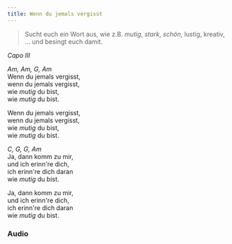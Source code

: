 ```yaml
---
title: Wenn du jemals vergisst
---
```



> Sucht euch ein Wort aus, wie z.B. *mutig*, *stark*, *schön*, lustig, kreativ, ...  und besingt euch damit. 

*Capo III*  

*Am, Am, G, Am*  
Wenn du jemals vergisst,  
wenn du jemals vergisst,  
wie *mutig* du bist,  
wie *mutig* du bist.   

Wenn du jemals vergisst,  
wenn du jemals vergisst,  
wie *mutig* du bist,  
wie *mutig* du bist.   

*C, G, G, Am*   
Ja, dann komm zu mir,  
und ich erinn're dich,  
ich erinn're dich daran  
wie *mutig* du bist.  

Ja, dann komm zu mir,  
und ich erinn're dich,  
ich erinn're dich daran  
wie *mutig* du bist.  



### Audio

<AudioComponent source="/audio/wenn-du-jemals-vergisst.acc"/>

  
